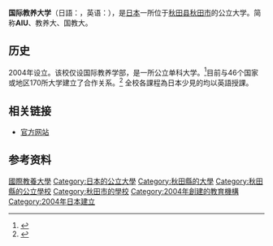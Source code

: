 {{大学(日本)
| 国 = 日本
| 大学名 = 国際教養大学
| ふりがな = こくさいきょうようだいがく
| 英称 = Akita International University
| 画像 = Akita International University.jpg
| 画像説明 = 国際教養大学
| 大学設置年 = 2004年
| 創立年 = 2004年
| 学校種別 = 公立
| 設置者 = 公立大学法人国際教養大学
| 本部所在地 ={{日本}}[[秋田縣|秋田縣]][[秋田市|秋田市]]雄和椿川字奥椿岱193-2
| 緯度度 =39 |緯度分 =37 |緯度秒 =38.7
| 経度度 =140 |経度分 =11 |経度秒 =52.9
| キャンパス =
| 学部 = [[国际教养学部|国际教养学部]]
| 研究科 = 環球傳播實踐研究科
| 大学の略称 = '''AIU'''、教養大、国教大
| ウェブサイト = http://web.aiu.ac.jp
}}

'''国际教养大学'''（日語：{{Lang|ja|こくさいきょうようだいがく}}，英语：{{Lang|en|Akita International University}}），是[[日本|日本]]一所位于[[秋田县|秋田县]][[秋田市|秋田市]]的公立大学。简称'''AIU'''、教养大、国教大。

==历史==
2004年设立。该校仅设国际教养学部，是一所公立单科大学。<ref>{{Cite web |url=http://web.aiu.ac.jp/about/data |title=存档副本 |accessdate=2015-01-15 |archive-date=2021-01-16 |archive-url=https://web.archive.org/web/20210116111130/https://web.aiu.ac.jp/about/data/ |dead-url=no }}</ref>目前与46个国家或地区170所大学建立了合作关系。<ref>{{Cite web |url=http://www.aiu.ac.jp/international/about/partners/ |title=存档副本 |accessdate=2015-01-15 |archive-date=2016-05-26 |archive-url=https://web.archive.org/web/20160526044652/http://www.aiu.ac.jp/international/about/partners/ |dead-url=no }}</ref> 全校各課程為日本少見的均以英語授課。

==相关链接==
* [http://web.aiu.ac.jp/ 官方网站] {{Wayback|url=http://web.aiu.ac.jp/ |date=20210109141958 }}

==参考资料==
{{reflist}}

{{日本公立大學}}
{{超級全球大學}}
{{Authority control}}
[[Category:國際教養大學|]]
[[Category:日本的公立大學|Category:日本的公立大學]]
[[Category:秋田縣的大學|Category:秋田縣的大學]]
[[Category:秋田縣的公立學校|Category:秋田縣的公立學校]]
[[Category:秋田市的學校|Category:秋田市的學校]]
[[Category:2004年創建的教育機構|Category:2004年創建的教育機構]]
[[Category:2004年日本建立|Category:2004年日本建立]]